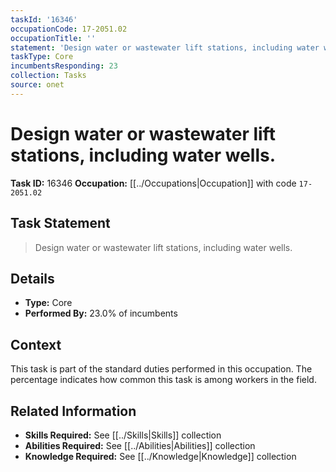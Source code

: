 ```yaml
---
taskId: '16346'
occupationCode: 17-2051.02
occupationTitle: ''
statement: 'Design water or wastewater lift stations, including water wells.'
taskType: Core
incumbentsResponding: 23
collection: Tasks
source: onet
---
```

# Design water or wastewater lift stations, including water wells.

**Task ID:** 16346
**Occupation:** [[../Occupations|Occupation]] with code `17-2051.02`

## Task Statement

> Design water or wastewater lift stations, including water wells.

## Details

- **Type:** Core
- **Performed By:** 23.0% of incumbents

## Context

This task is part of the standard duties performed in this occupation. The percentage indicates how common this task is among workers in the field.

## Related Information

- **Skills Required:** See [[../Skills|Skills]] collection
- **Abilities Required:** See [[../Abilities|Abilities]] collection
- **Knowledge Required:** See [[../Knowledge|Knowledge]] collection
